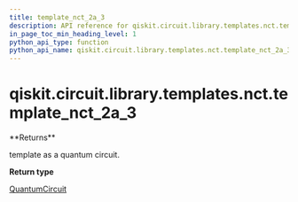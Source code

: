 ```yaml
---
title: template_nct_2a_3
description: API reference for qiskit.circuit.library.templates.nct.template_nct_2a_3
in_page_toc_min_heading_level: 1
python_api_type: function
python_api_name: qiskit.circuit.library.templates.nct.template_nct_2a_3
---
```


# qiskit.circuit.library.templates.nct.template\_nct\_2a\_3

<Function id="qiskit.circuit.library.templates.nct.template_nct_2a_3" name="template_nct_2a_3" isDedicatedPage={true} github="https://github.com/qiskit/qiskit/tree/stable/0.17/qiskit/circuit/library/templates/nct/template_nct_2a_3.py" signature="template_nct_2a_3()">
  **Returns**

  template as a quantum circuit.

  **Return type**

  [QuantumCircuit](qiskit.circuit.QuantumCircuit "qiskit.circuit.QuantumCircuit")
</Function>

